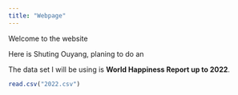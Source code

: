 ```yaml
---
title: "Webpage"
---
```


Welcome to the website

Here is Shuting Ouyang, planing to do an

The data set I will be using is **World Happiness Report up to 2022**.

```r
read.csv("2022.csv")
```
